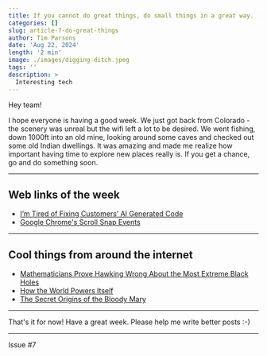 ```yaml
---
title: If you cannot do great things, do small things in a great way. - Napoleon Hill
categories: []
slug: article-7-do-great-things
author: Tim Parsons
date: 'Aug 22, 2024'
length: '2 min'
image: ./images/digging-ditch.jpeg
tags: ''
description: >
  Interesting tech
---
```


Hey team!

I hope everyone is having a good week. We just got back from Colorado - the scenery was unreal but the wifi left a lot to be desired. We went fishing, down 1000ft into an old mine, looking around some caves and checked out some old Indian dwellings. It was amazing and made me realize how important having time to explore new places really is. If you get a chance, go and do something soon.

---

## Web links of the week

- [I’m Tired of Fixing Customers’ AI Generated Code](https://medium.com/@thetateman/im-tired-of-fixing-customers-ai-generated-code-94816bde4ceb)
- [Google Chrome's Scroll Snap Events](https://developer.chrome.com/blog/scroll-snap-events?hl=en)

---

## Cool things from around the internet

- [Mathematicians Prove Hawking Wrong About the Most Extreme Black Holes](https://www.quantamagazine.org/mathematicians-prove-hawking-wrong-about-extremal-black-holes-20240821/)
- [How the World Powers Itself](https://googlemapsmania.blogspot.com/2024/08/how-world-powers-itself.html)
- [The Secret Origins of the Bloody Mary](https://www.esquire.com/food-drink/drinks/recipes/a27481/bloody-mary-origins-recipe/)

---

That's it for now! Have a great week. Please help me write better posts :-)

---

Issue #7
